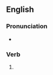 ==English==

===Pronunciation===
* {{IPA|/ˈflɛʃɪz/|lang=en}}

===Verb===
{{head|en|verb form}}

# {{en-third-person singular of|flesh}}